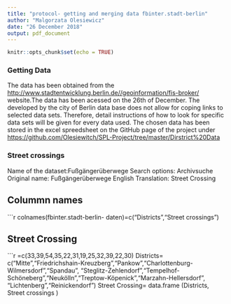 ```yaml
---
title: "protocol- getting and merging data fbinter.stadt-berlin"
author: "Malgorzata Olesiewicz"
date: "26 December 2018"
output: pdf_document
---
```


```r
knitr::opts_chunk$set(echo = TRUE)
```
### Getting Data 
The data has been obtained from the <http://www.stadtentwicklung.berlin.de//geoinformation/fis-broker/> website.The data has been acessed on the 26th of December. The developed by the city of Berlin data base  does not allow for coping links to selected data sets. Therefore, detail instructions of how to look for specific data sets will be given for every data used. The chosen data has been stored in the excel spreedsheet on the GitHub page of the project under <https://github.com/Olesiewitch/SPL-Project/tree/master/Dirstrict%20Data>

### Street crossings
Name of the dataset:Fußgängerüberwege 
Search options: Archivsuche 
Original name: Fußgängerüberwege
English Translation: Street Crossing  

## Colummn names
```r
colnames(fbinter.stadt-berlin- daten)=c("Districts","Street crossings")

## Street Crossing 
```r
 =c(33,39,54,35,22,31,19,25,32,39,22,30)
Districts= c("Mitte","Friedrichshain-Kreuzberg","Pankow","Charlottenburg-Wilmersdorf","Spandau", "Steglitz-Zehlendorf","Tempelhof-Schöneberg","Neukölln","Treptow-Köpenick","Marzahn-Hellersdorf", "Lichtenberg","Reinickendorf") 
Street Crossing= data.frame (Districts, Street crossings )

